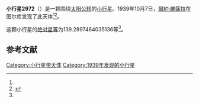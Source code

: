 {{Infobox planet
| bgcolour = #FFFFC0
| name = 2972 Niilo
| symbol = 
| image = 
| caption = 
| discovery = yes
| discovery_ref = 
| discoverer = [[爾約·維薩拉|爾約·維薩拉]]
| discovery_site = [[图尔库|图尔库]] 
| discovered = 1939年10月7日
| designations = yes
| mp_name = 
| named_after = 
| alt_names = 1939 TB/ 1955 XL / 1964 PK / 1976 GO2 / 1977 UL1 / 1980 TY2 / 1983 RO
| mp_category = [[主带小行星|主带小行星]]
| orbit_ref = <ref name="a">[http://ssd.jpl.nasa.gov/sbdb.cgi?sstr=2972 2972 Niilo] {{Wayback|url=http://ssd.jpl.nasa.gov/sbdb.cgi?sstr=2972 |date=20200820023422 }}，小行星數據庫瀏覽器（JPL Small-Body Database Browser）－[[美国国家航空航天局|美国国家航空航天局]]喷气推进实验室</ref>
| epoch = 2456400.5 (2013年4月18日更新)
| aphelion = {{convert|2.516354912004038|AU|km|3|abbr=on|lk=out}}
| perihelion = {{convert|1.785447801911634|AU|km|3|abbr=on}}
| semimajor = {{convert|2.150901356957836|AU|km|3|abbr=on}}
| eccentricity = 0.169907167
| period = 1152.203439 [[日|日]]<br />3.15[[儒略年|儒略年]]
| avg_speed = 
| inclination = 1.094706293553325
| asc_node = 204.3673914483102
| mean_anomaly = 
| arg_peri = 139.2897464035136
| satellites = 
| physical_characteristics = yes
| dimensions = 
| mass = 
| density = 
| surface_grav = 
| escape_velocity = 
| sidereal_day = 
| axial_tilt = 
| pole_ecliptic_lat = 
| pole_ecliptic_lon = 
| albedo = 
| temperatures= 
| temp_name1 = 
| mean_temp_1 = 
| max_temp_1 = 
| temp_name2 = 
| max_temp_2 = 
| spectral_type = 
| abs_magnitude = 139.2897464035136
}}

'''小行星2972'''（{{lang-en|2972 Niilo}}）是一颗围绕[[太阳|太阳]][[公转|公转]]的[[小行星|小行星]]。1939年10月7日，[[爾約·維薩拉|爾約·維薩拉]]在图尔库发现了此天体<ref name="a" /><ref>{{cite news|title=小行星列表|url=http://cfa-www.harvard.edu/iau/lists/NumberedMPs.txt|accessdate=2013-07-08|newspaper=哈佛大学|archive-date=2008-05-17|archive-url=https://web.archive.org/web/20080517010638/http://cfa-www.harvard.edu/iau/lists/NumberedMPs.txt|dead-url=no}}</ref>。

这颗小行星的[[绝对星等|绝对星等]]为139.2897464035136等<ref name="a" />。

==参考文献==
{{reflist}}
{{Minor Planet Number|[[小行星2971|小行星2971]]|[[小行星2973|小行星2973]]}}

{{小天体}}

[[Category:小行星带天体|Category:小行星带天体]]
[[Category:1939年发现的小行星|Category:1939年发现的小行星]]

{{asteroid-stub}}